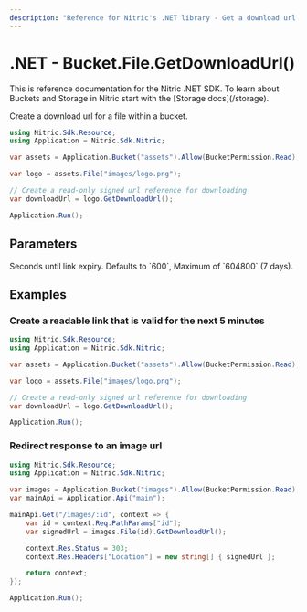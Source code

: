 ```yaml
---
description: "Reference for Nitric's .NET library - Get a download url for a file from a bucket."
---
```


# .NET - Bucket.File.GetDownloadUrl()

<Note>
  This is reference documentation for the Nitric .NET SDK. To learn about
  Buckets and Storage in Nitric start with the [Storage docs](/storage).
</Note>

Create a download url for a file within a bucket.

```csharp
using Nitric.Sdk.Resource;
using Application = Nitric.Sdk.Nitric;

var assets = Application.Bucket("assets").Allow(BucketPermission.Read);

var logo = assets.File("images/logo.png");

// Create a read-only signed url reference for downloading
var downloadUrl = logo.GetDownloadUrl();

Application.Run();
```

## Parameters

<Properties>
  <Property name="expiry" type="int">
    Seconds until link expiry. Defaults to `600`, Maximum of `604800` (7 days).
  </Property>
</Properties>

## Examples

### Create a readable link that is valid for the next 5 minutes

```csharp
using Nitric.Sdk.Resource;
using Application = Nitric.Sdk.Nitric;

var assets = Application.Bucket("assets").Allow(BucketPermission.Read);

var logo = assets.File("images/logo.png");

// Create a read-only signed url reference for downloading
var downloadUrl = logo.GetDownloadUrl();

Application.Run();
```

### Redirect response to an image url

```csharp
using Nitric.Sdk.Resource;
using Application = Nitric.Sdk.Nitric;

var images = Application.Bucket("images").Allow(BucketPermission.Read);
var mainApi = Application.Api("main");

mainApi.Get("/images/:id", context => {
    var id = context.Req.PathParams["id"];
    var signedUrl = images.File(id).GetDownloadUrl();

    context.Res.Status = 303;
    context.Res.Headers["Location"] = new string[] { signedUrl };

    return context;
});

Application.Run();
```
